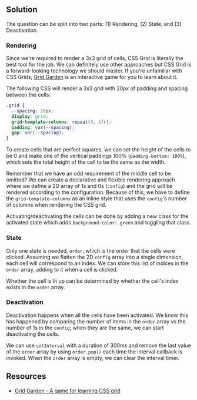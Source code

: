 
## Solution

The question can be split into two parts: (1) Rendering, (2) State, and (3) Deactivation.

### Rendering

Since we're required to render a 3x3 grid of cells, CSS Grid is literally the best tool for the job. We can definitely use other approaches but CSS Grid is a forward-looking technology we should master. If you're unfamiliar with CSS Grids, [Grid Garden](https://cssgridgarden.com/) is an interactive game for you to learn about it.

The following CSS will render a 3x3 grid with 20px of padding and spacing between the cells.

```css
.grid {
  --spacing: 20px;
  display: grid;
  grid-template-columns: repeat(3, 1fr);
  padding: var(--spacing);
  gap: var(--spacing);
}
```

To create cells that are perfect squares, we can set the height of the cells to be 0 and make one of the vertical paddings 100% (`padding-bottom: 100%`), which sets the total height of the cell to be the same as the width.

Remember that we have an odd requirement of the middle cell to be omitted? We can create a declarative and flexible rendering approach where we define a 2D array of 1s and 0s (`config`) and the grid will be rendered according to the configuration. Because of this, we have to define the `grid-template-columns` as an inline style that uses the `config`'s number of columns when rendering the CSS grid.

Activating/deactivating the cells can be done by adding a new class for the activated state which adds `background-color: green` and toggling that class.

### State

Only one state is needed, `order`, which is the order that the cells were clicked. Assuming we flatten the 2D `config` array into a single dimension, each cell will correspond to an index. We can store this list of indices in the `order` array, adding to it when a cell is clicked.

Whether the cell is lit up can be determined by whether the cell's index exists in the `order` array.

### Deactivation

Deactivation happens when all the cells have been activated. We know this has happened by comparing the number of items in the `order` array vs the number of 1s in the `config`; when they are the same, we can start deactivating the cells.

We can use `setInterval` with a duration of 300ms and remove the last value of the `order` array by using `order.pop()` each time the interval callback is invoked. When the `order` array is empty, we can clear the interval timer.

<TestCases />
<A11y />

## Resources

- [Grid Garden - A game for learning CSS grid](https://cssgridgarden.com/)
